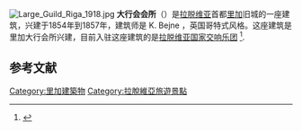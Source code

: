 [[File:Large_Guild_Riga_1918.jpg|thumb]]
'''大行会会所'''（{{lang-lv|Lielā Ģilde}}）是[[拉脱维亚|拉脱维亚]]首都[[里加|里加]]旧城的一座建筑，兴建于1854年到1857年，建筑师是 K. Bejne ，英国哥特式风格。这座建筑是里加大行会所兴建，目前入驻这座建筑的是[[拉脱维亚国家交响乐团|拉脱维亚国家交响乐团]] <ref>{{cite web |url=http://www.citariga.lv/EN/index.php?page=303&id=1&part=5 |title=The Large Guild |publisher=citariga.lv |accessdate=2009-07-26 |archive-date=2017-08-16 |archive-url=https://web.archive.org/web/20170816152139/http://www.citariga.lv/EN/index.php?page=303&id=1&part=5 |dead-url=no }}</ref>.

== 参考文献 ==
{{Reflist}}

{{Coord|56.9496906|N|24.1081667|E|type:landmark_region:LV-RIX|display=title}}

[[Category:里加建築物|Category:里加建築物]]
[[Category:拉脫維亞旅遊景點|Category:拉脫維亞旅遊景點]]